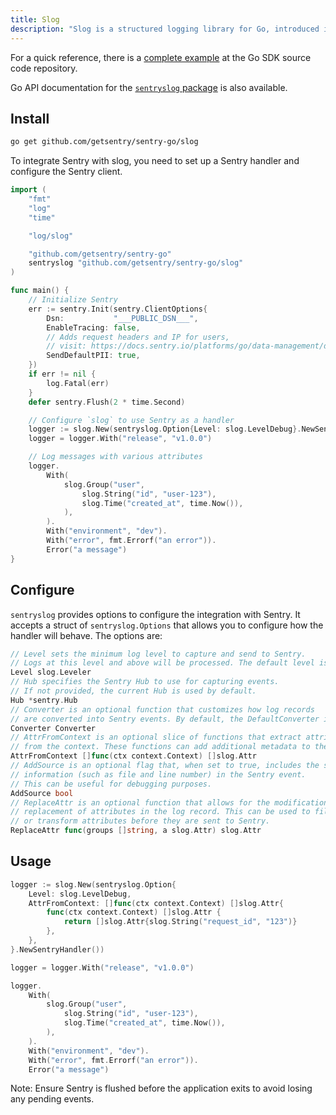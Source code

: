 ```yaml
---
title: Slog
description: "Slog is a structured logging library for Go, introduced in Go 1.21. This guide demonstrates how to integrate slog with Sentry to capture and send logs to Sentry."
---
```


For a quick reference, there is a [complete example](https://github.com/getsentry/sentry-go/tree/master/_examples/slog) at the Go SDK source code repository.

Go API documentation for the [`sentryslog` package](https://pkg.go.dev/github.com/getsentry/sentry-go/slog) is also available.

## Install

```bash
go get github.com/getsentry/sentry-go/slog
```

<Break />

<SignInNote />

To integrate Sentry with slog, you need to set up a Sentry handler and configure the Sentry client.

```go
import (
	"fmt"
	"log"
	"time"

	"log/slog"

	"github.com/getsentry/sentry-go"
	sentryslog "github.com/getsentry/sentry-go/slog"
)

func main() {
	// Initialize Sentry
	err := sentry.Init(sentry.ClientOptions{
		Dsn:           "___PUBLIC_DSN___",
		EnableTracing: false,
		// Adds request headers and IP for users,
		// visit: https://docs.sentry.io/platforms/go/data-management/data-collected/ for more info
		SendDefaultPII: true,
	})
	if err != nil {
		log.Fatal(err)
	}
	defer sentry.Flush(2 * time.Second)

	// Configure `slog` to use Sentry as a handler
	logger := slog.New(sentryslog.Option{Level: slog.LevelDebug}.NewSentryHandler())
	logger = logger.With("release", "v1.0.0")

	// Log messages with various attributes
	logger.
		With(
			slog.Group("user",
				slog.String("id", "user-123"),
				slog.Time("created_at", time.Now()),
			),
		).
		With("environment", "dev").
		With("error", fmt.Errorf("an error")).
		Error("a message")
}
```

## Configure

`sentryslog` provides options to configure the integration with Sentry. It accepts a struct of `sentryslog.Options` that allows you to configure how the handler will behave. The options are:

```go
// Level sets the minimum log level to capture and send to Sentry.
// Logs at this level and above will be processed. The default level is debug.
Level slog.Leveler
// Hub specifies the Sentry Hub to use for capturing events.
// If not provided, the current Hub is used by default.
Hub *sentry.Hub
// Converter is an optional function that customizes how log records
// are converted into Sentry events. By default, the DefaultConverter is used.
Converter Converter
// AttrFromContext is an optional slice of functions that extract attributes
// from the context. These functions can add additional metadata to the log entry.
AttrFromContext []func(ctx context.Context) []slog.Attr
// AddSource is an optional flag that, when set to true, includes the source
// information (such as file and line number) in the Sentry event.
// This can be useful for debugging purposes.
AddSource bool
// ReplaceAttr is an optional function that allows for the modification or
// replacement of attributes in the log record. This can be used to filter
// or transform attributes before they are sent to Sentry.
ReplaceAttr func(groups []string, a slog.Attr) slog.Attr
```

## Usage

```go
logger := slog.New(sentryslog.Option{
	Level: slog.LevelDebug,
	AttrFromContext: []func(ctx context.Context) []slog.Attr{
		func(ctx context.Context) []slog.Attr {
			return []slog.Attr{slog.String("request_id", "123")}
		},
	},
}.NewSentryHandler())

logger = logger.With("release", "v1.0.0")

logger.
	With(
		slog.Group("user",
			slog.String("id", "user-123"),
			slog.Time("created_at", time.Now()),
		),
	).
	With("environment", "dev").
	With("error", fmt.Errorf("an error")).
	Error("a message")
```



<SignInNote />


Note: Ensure Sentry is flushed before the application exits to avoid losing any pending events.
